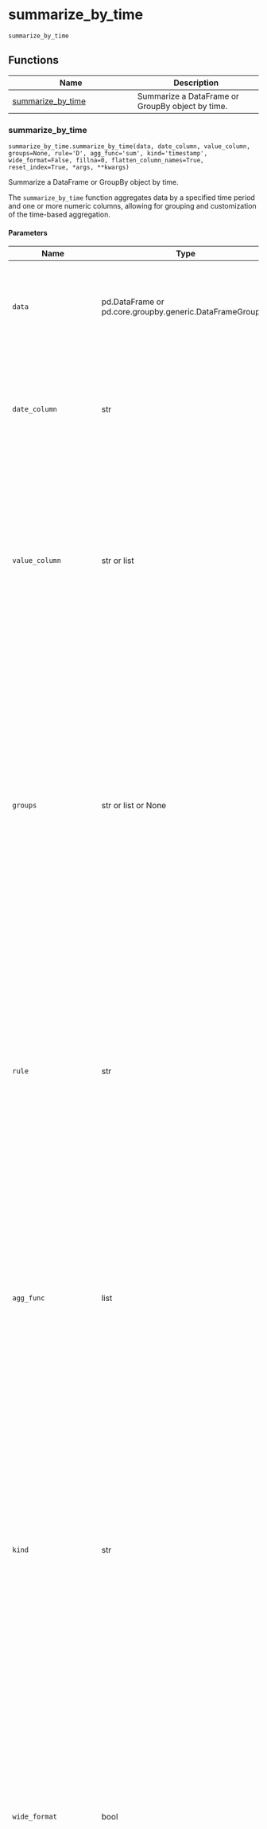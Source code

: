 # summarize_by_time { #timetk.summarize_by_time }

`summarize_by_time`



## Functions

| Name | Description |
| --- | --- |
| [summarize_by_time](#timetk.summarize_by_time.summarize_by_time) | Summarize a DataFrame or GroupBy object by time. |

### summarize_by_time { #timetk.summarize_by_time.summarize_by_time }

`summarize_by_time.summarize_by_time(data, date_column, value_column, groups=None, rule='D', agg_func='sum', kind='timestamp', wide_format=False, fillna=0, flatten_column_names=True, reset_index=True, *args, **kwargs)`

Summarize a DataFrame or GroupBy object by time.

The `summarize_by_time` function aggregates data by a specified time period and one or more numeric columns, allowing for grouping and customization of the time-based aggregation.

#### Parameters

| Name                   | Type                                                     | Description                                                                                                                                                                                                                                                                                                                                                                                | Default       |
|------------------------|----------------------------------------------------------|--------------------------------------------------------------------------------------------------------------------------------------------------------------------------------------------------------------------------------------------------------------------------------------------------------------------------------------------------------------------------------------------|---------------|
| `data`                 | pd.DataFrame or pd.core.groupby.generic.DataFrameGroupBy | A pandas DataFrame or a pandas GroupBy object. This is the data that you want to summarize by time.                                                                                                                                                                                                                                                                                        | _required_    |
| `date_column`          | str                                                      | The name of the column in the data frame that contains the dates or timestamps to be aggregated by. This column must be of type datetime64.                                                                                                                                                                                                                                                | _required_    |
| `value_column`         | str or list                                              | The `value_column` parameter is the name of one or more columns in the DataFrame that you want to aggregate by. It can be either a string representing a single column name, or a list of strings representing multiple column names.                                                                                                                                                      | _required_    |
| `groups`               | str or list or None                                      | The `groups` parameter is an optional parameter that allows you to specify one or more column names representing groups to aggregate by. If you want to aggregate the data by specific groups, you can pass the column names as a string or a list to the `groups` parameter. If you want to aggregate the data without grouping, you can set `groups` to None. The default value is None. | `None`        |
| `rule`                 | str                                                      | The `rule` parameter specifies the frequency at which the data should be aggregated. It accepts a string representing a pandas frequency offset, such as "D" for daily or "MS" for month start. The default value is "D", which means the data will be aggregated on a daily basis.                                                                                                        | `'D'`         |
| `agg_func`             | list                                                     | The `agg_func` parameter is used to specify one or more aggregating functions to apply to the value column(s) during the summarization process. It can be a single function or a list of functions. The default value is `"sum"`, which represents the sum function.                                                                                                                       | `'sum'`       |
| `kind`                 | str                                                      | The `kind` parameter specifies whether the time series data is represented as a "timestamp" or a "period". If `kind` is set to "timestamp", the data is treated as a continuous time series with specific timestamps. If `kind` is set to "period", the data is treated as a discrete time series with specific periods. The default value is "timestamp".                                 | `'timestamp'` |
| `wide_format`          | bool                                                     | A boolean parameter that determines whether the output should be in "wide" or "long" format. If set to `True`, the output will be in wide format, where each group is represented by a separate column. If set to False, the output will be in long format, where each group is represented by a separate row. The default value is `False`.                                               | `False`       |
| `fillna`               | int                                                      | The `fillna` parameter is used to specify the value to fill missing data with. By default, it is set to 0. If you want to keep missing values as NaN, you can use `np.nan` as the value for `fillna`.                                                                                                                                                                                      | `0`           |
| `flatten_column_names` | bool                                                     | A boolean parameter that determines whether or not to flatten the multiindex column names. If set to `True`, the multiindex column names will be flattened. If set to `False`, the multiindex column names will be preserved. The default value is `True`.                                                                                                                                 | `True`        |
| `reset_index`          | bool                                                     | A boolean parameter that determines whether or not to reset the index of the resulting DataFrame. If set to True, the index will be reset to the default integer index. If set to False, the index will not be reset. The default value is True.                                                                                                                                           | `True`        |

#### Returns

| Type         | Description                                    |
|--------------|------------------------------------------------|
| pd.DataFrame | A Pandas DataFrame that is summarized by time. |

#### Examples

```python
import timetk as tk
import pandas as pd

df = tk.load_dataset('bike_sales_sample', parse_dates = ['order_date'])

df
```

```python
# Summarize by time with a DataFrame object
( 
    df 
        .summarize_by_time(
            date_column  = 'order_date', 
            value_column = 'total_price',
            groups       = "category_2",
            rule         = "MS",
            agg_func     = ['mean', 'sum']
        )
)
```

```python
# Summarize by time with a GroupBy object (Long Format)
(
    df 
        .groupby('category_1') 
        .summarize_by_time(
            date_column  = 'order_date', 
            value_column = 'total_price', 
            rule         = 'MS',
            wide_format  = False, 
        )
)
```

```python
# Summarize by time with a GroupBy object (Wide Format)
(
    df 
        .groupby('category_1') 
        .summarize_by_time(
            date_column  = 'order_date', 
            value_column = 'total_price', 
            rule         = 'MS',
            wide_format  = True, 
        )
)
```
